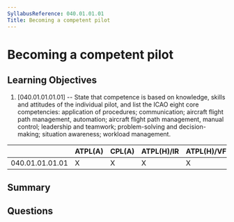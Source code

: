 ```yaml
---
SyllabusReference: 040.01.01.01
Title: Becoming a competent pilot
---
```


# Becoming a competent pilot

## Learning Objectives

1. [040.01.01.01.01] -- State that competence is based on knowledge, skills and
   attitudes of the individual pilot, and list the ICAO eight core competencies:
   application of procedures; communication; aircraft flight path management,
   automation; aircraft flight path management, manual control; leadership and
   teamwork; problem-solving and decision-making; situation awareness; workload
   management.

|                 | ATPL(A) | CPL(A) | ATPL(H)/IR | ATPL(H)/VFR | CPL(H) | IR  | CBIR(A) |
| --------------- | ------- | ------ | ---------- | ----------- | ------ | --- | ------- |
| 040.01.01.01.01 | X       | X      | X          | X           | X      | X   |         |

## Summary

## Questions
